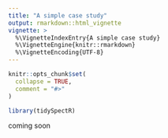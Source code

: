 ```yaml
---
title: "A simple case study"
output: rmarkdown::html_vignette
vignette: >
  %\VignetteIndexEntry{A simple case study}
  %\VignetteEngine{knitr::rmarkdown}
  %\VignetteEncoding{UTF-8}
---
```


```r
knitr::opts_chunk$set(
  collapse = TRUE,
  comment = "#>"
)
```

```r
library(tidySpectR)
```

coming soon
